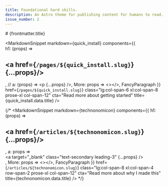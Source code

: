 ```yaml
---
title: Foundational hard skills.
description: An Astro theme for publishing content for humans to read.
issue_number: 2
---
```





<div
  class="grid grid-cols-12 gap-y-8 lg:gap-4 xl:gap-16 md:px-10 px-2 text-justify"
>
  <div class="col-span-10 text-3xl lg:text-9xl text-left">
    # {frontmatter.title}
  </div>

  <MarkdownSnippet
    markdown={quick_install}
    components={{    
      h1: (props) => <h2 class="text-primary text-5xl text-left" ><a href={`/pages/${quick_install.slug}`}  {...props}/></h2>,
      // a: (props) => <p {...props} />,
      More: props => <></>,
      FancyParagraph
    }}
    href={`/pages/${quick_install.slug}`}
    class="lg:col-span-6 xl:col-span-8 prose-xl col-span-12"
    cta="Read more about getting started"
    title={quick_install.data.title}
  />

  {/* <MarkdownSnippet
    markdown={technonomicon}
    components={{
      h1: (props) => <h2 class="text-primary text-4xl text-left" ><a href={`/articles/${technonomicon.slug}`}  {...props}/></h2>,
      a: props => <div class="border-l text-sm pl-2 border-secondary"><a target="_blank" class="text-secondary leading-3" {...props} /></div>,
      More: props => <></>,
      FancyParagraph
    }}
    href={`/articles/${technonomicon.slug}`}
    class="lg:col-span-8 xl:col-span-4 row-span-2 prose-xl col-span-12"
    cta="Read more about why I made this"
    title={technonomicon.data.title}
  /> */}


</div>
